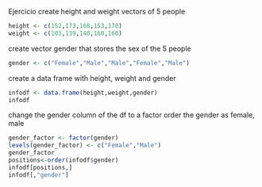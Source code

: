 Ejercicio
create height and weight vectors of 5 people
```r
height <- c(152,173,168,153,170)
weight <- c(103,139,140,160,160)
```
create vector gender that stores the sex of the 5 people
```r
gender <- c("Female","Male","Male","Female","Male")
```
create a data frame with height, weight and gender
```r
infodf <- data.frame(height,weight,gender)
infodf
```
change the gender column of the df to a factor
order the gender as female, male
```r
gender_factor <- factor(gender)
levels(gender_factor) <- c("Female","Male")
gender_factor
positions<-order(infodf$gender)
infodf[positions,]
infodf[,"gender"]
```




